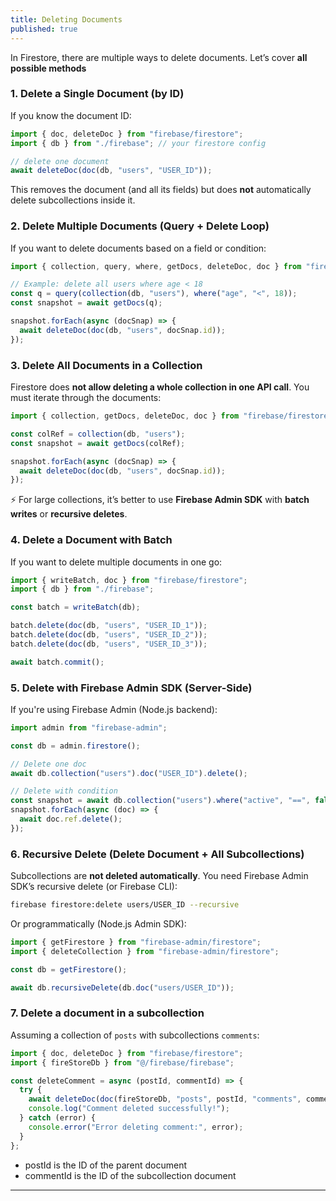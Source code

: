 ```yaml
---
title: Deleting Documents
published: true
---
```



In Firestore, there are multiple ways to delete documents. Let’s cover **all possible methods** 

### 1. **Delete a Single Document (by ID)**

If you know the document ID:

```js
import { doc, deleteDoc } from "firebase/firestore";
import { db } from "./firebase"; // your firestore config

// delete one document
await deleteDoc(doc(db, "users", "USER_ID"));
```

This removes the document (and all its fields) but does **not** automatically delete subcollections inside it.


### 2. **Delete Multiple Documents (Query + Delete Loop)**

If you want to delete documents based on a field or condition:

```js
import { collection, query, where, getDocs, deleteDoc, doc } from "firebase/firestore";

// Example: delete all users where age < 18
const q = query(collection(db, "users"), where("age", "<", 18));
const snapshot = await getDocs(q);

snapshot.forEach(async (docSnap) => {
  await deleteDoc(doc(db, "users", docSnap.id));
});
```


### 3. **Delete All Documents in a Collection**

Firestore does **not allow deleting a whole collection in one API call**.
You must iterate through the documents:

```js
import { collection, getDocs, deleteDoc, doc } from "firebase/firestore";

const colRef = collection(db, "users");
const snapshot = await getDocs(colRef);

snapshot.forEach(async (docSnap) => {
  await deleteDoc(doc(db, "users", docSnap.id));
});
```

⚡ For large collections, it’s better to use **Firebase Admin SDK** with **batch writes** or **recursive deletes**.


### 4. **Delete a Document with Batch**

If you want to delete multiple documents in one go:

```js
import { writeBatch, doc } from "firebase/firestore";
import { db } from "./firebase";

const batch = writeBatch(db);

batch.delete(doc(db, "users", "USER_ID_1"));
batch.delete(doc(db, "users", "USER_ID_2"));
batch.delete(doc(db, "users", "USER_ID_3"));

await batch.commit();
```


### 5. **Delete with Firebase Admin SDK (Server-Side)**

If you're using Firebase Admin (Node.js backend):

```js
import admin from "firebase-admin";

const db = admin.firestore();

// Delete one doc
await db.collection("users").doc("USER_ID").delete();

// Delete with condition
const snapshot = await db.collection("users").where("active", "==", false).get();
snapshot.forEach(async (doc) => {
  await doc.ref.delete();
});
```

### 6. **Recursive Delete (Delete Document + All Subcollections)**

Subcollections are **not deleted automatically**. You need Firebase Admin SDK’s recursive delete (or Firebase CLI):

```bash
firebase firestore:delete users/USER_ID --recursive
```

Or programmatically (Node.js Admin SDK):

```js
import { getFirestore } from "firebase-admin/firestore";
import { deleteCollection } from "firebase-admin/firestore";

const db = getFirestore();

await db.recursiveDelete(db.doc("users/USER_ID"));
```

### 7. **Delete a document in a subcollection**

Assuming a collection of `posts` with subcollections `comments`:

```js
import { doc, deleteDoc } from "firebase/firestore";
import { fireStoreDb } from "@/firebase/firebase";

const deleteComment = async (postId, commentId) => {
  try {
    await deleteDoc(doc(fireStoreDb, "posts", postId, "comments", commentId));
    console.log("Comment deleted successfully!");
  } catch (error) {
    console.error("Error deleting comment:", error);
  }
};
```

* postId is the ID of the parent document
* commentId is the ID of the subcollection document

---

